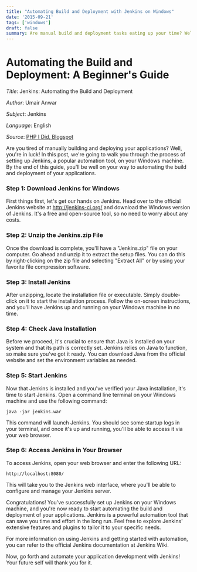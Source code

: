 ```yaml
---
title: "Automating Build and Deployment with Jenkins on Windows"
date: '2015-09-21'
tags: ['windows']
draft: false
summary: Are manual build and deployment tasks eating up your time? Well, you're in for a treat! In this quick guide, I'm going to show you how to set up Jenkins on your Windows machine to automate these processes. It's a game-changer for developers looking to save time and streamline their workflow. Let's dive right in and simplify your life with Jenkins – a powerful automation tool. Just follow these steps.....
---
```


# Automating the Build and Deployment: A Beginner's Guide

_Title_: Jenkins: Automating the Build and Deployment

_Author_: Umair Anwar

_Subject_: Jenkins

_Language_: English

_Source_: [PHP I Did, Blogspot](https://phpidid.blogspot.com/2015/09/automating-build-and-deployment-of-php.html)

Are you tired of manually building and deploying your applications? Well, you're in luck! In this post, we're going to walk you through the process of setting up Jenkins, a popular automation tool, on your Windows machine. By the end of this guide, you'll be well on your way to automating the build and deployment of your applications.

### Step 1: Download Jenkins for Windows
First things first, let's get our hands on Jenkins. Head over to the official Jenkins website at http://jenkins-ci.org/ and download the Windows version of Jenkins. It's a free and open-source tool, so no need to worry about any costs.

### Step 2: Unzip the Jenkins.zip File
Once the download is complete, you'll have a "Jenkins.zip" file on your computer. Go ahead and unzip it to extract the setup files. You can do this by right-clicking on the zip file and selecting "Extract All" or by using your favorite file compression software.

### Step 3: Install Jenkins
After unzipping, locate the installation file or executable. Simply double-click on it to start the installation process. Follow the on-screen instructions, and you'll have Jenkins up and running on your Windows machine in no time.

### Step 4: Check Java Installation
Before we proceed, it's crucial to ensure that Java is installed on your system and that its path is correctly set. Jenkins relies on Java to function, so make sure you've got it ready. You can download Java from the official website and set the environment variables as needed.

### Step 5: Start Jenkins
Now that Jenkins is installed and you've verified your Java installation, it's time to start Jenkins. Open a command line terminal on your Windows machine and use the following command:
```
java -jar jenkins.war
```
This command will launch Jenkins. You should see some startup logs in your terminal, and once it's up and running, you'll be able to access it via your web browser.

### Step 6: Access Jenkins in Your Browser
To access Jenkins, open your web browser and enter the following URL:
```
http://localhost:8080/

```
This will take you to the Jenkins web interface, where you'll be able to configure and manage your Jenkins server.

Congratulations! You've successfully set up Jenkins on your Windows machine, and you're now ready to start automating the build and deployment of your applications. Jenkins is a powerful automation tool that can save you time and effort in the long run. Feel free to explore Jenkins' extensive features and plugins to tailor it to your specific needs.

For more information on using Jenkins and getting started with automation, you can refer to the official Jenkins documentation at Jenkins Wiki.

Now, go forth and automate your application development with Jenkins! Your future self will thank you for it.
